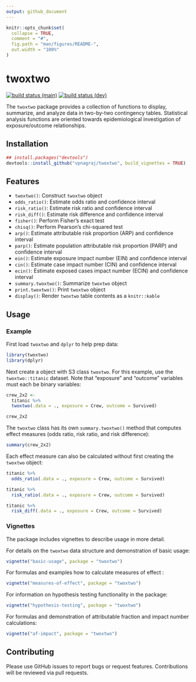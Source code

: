 ```yaml
---
output: github_document
---
```


<!-- README.md is generated from README.Rmd. Please edit that file -->

```r
knitr::opts_chunk$set(
  collapse = TRUE,
  comment = "#",
  fig.path = "man/figures/README-",
  out.width = "100%"
)
```

# twoxtwo

<!-- badges: start -->
[![build status (main)](https://github.com/vpnagraj/twoxtwo/workflows/R-CMD-check-main/badge.svg)](https://github.com/vpnagraj/twoxtwo/actions)
[![build status (dev)](https://github.com/vpnagraj/twoxtwo/workflows/R-CMD-check-dev/badge.svg)](https://github.com/vpnagraj/twoxtwo/actions)
<!-- badges: end -->

The `twoxtwo` package provides a collection of functions to display, summarize, and analyze data in two-by-two contingency tables. Statistical analysis functions are oriented towards epidemiological investigation of exposure/outcome relationships.

## Installation

```r
## install.packages("devtools")
devtools::install_github("vpnagraj/twoxtwo", build_vignettes = TRUE)
```

## Features

- `twoxtwo()`: Construct `twoxtwo` object
- `odds_ratio()`: Estimate odds ratio and confidence interval
- `risk_ratio()`: Estimate risk ratio and confidence interval
- `risk_diff()`: Estimate risk difference and confidence interval
- `fisher()`: Perform Fisher's exact test
- `chisq()`: Perform Pearson's chi-squared test
- `arp()`: Estimate attributable risk proportion (ARP) and confidence interval
- `parp()`: Estimate population attributable risk proportion (PARP) and confidence interval
- `ein()`: Estimate exposure impact number (EIN) and confidence interval
- `cin()`: Estimate case impact number (CIN) and confidence interval
- `ecin()`: Estimate exposed cases impact number (ECIN) and confidence interval
- `summary.twoxtwo()`: Summarize `twoxtwo` object
- `print.twoxtwo()`: Print `twoxtwo` object
- `display()`: Render `twoxtwo` table contents as a `knitr::kable`

## Usage

### Example

First load `twoxtwo` and `dplyr` to help prep data:

```r
library(twoxtwo)
library(dplyr)
```

Next create a object with S3 class `twoxtwo`. For this example, use the `twoxtwo::titanic` dataset. Note that "exposure" and "outcome" variables must each be binary variables:

```r
crew_2x2 <-
  titanic %>%
  twoxtwo(.data = ., exposure = Crew, outcome = Survived)

crew_2x2
```

The `twoxtwo` class has its own `summary.twoxtwo()` method that computes effect measures (odds ratio, risk ratio, and risk difference):

```r
summary(crew_2x2)
```

Each effect measure can also be calculated without first creating the `twoxtwo` object:

```r
titanic %>%
  odds_ratio(.data = ., exposure = Crew, outcome = Survived)
```

```r
titanic %>%
  risk_ratio(.data = ., exposure = Crew, outcome = Survived)
```

```r
titanic %>%
  risk_diff(.data = ., exposure = Crew, outcome = Survived)
```

### Vignettes

The package includes vignettes to describe usage in more detail.

For details on the `twoxtwo` data structure and demonstration of basic usage: 

```r
vignette("basic-usage", package = "twoxtwo")
```

For formulas and examples how to calculate measures of effect :

```r
vignette("measures-of-effect", package = "twoxtwo")
```

For information on hypothesis testing functionality in the package:

```r
vignette("hypothesis-testing", package = "twoxtwo")
```

For formulas and demonstration of attributable fraction and impact number calculations:

```r
vignette("af-impact", package = "twoxtwo")
```

## Contributing

Please use GitHub issues to report bugs or request features. Contributions will be reviewed via pull requests.

